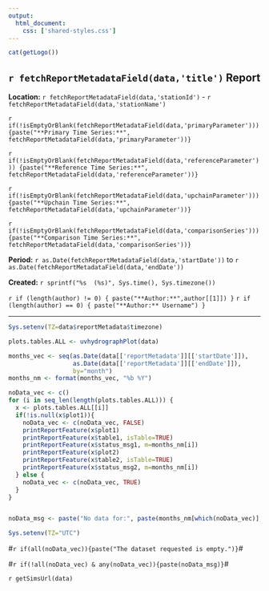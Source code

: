 ```yaml
---
output:
  html_document:
    css: ['shared-styles.css']
---
```

<div class="header">
<div>
<div class="header-logo">
```r
cat(getLogo())
```
</div>
<div class="header-title">
## `r fetchReportMetadataField(data,'title')` Report
</div>
</div>
<div class="header-labels">
<div class="header-col-left">
**Location:**  `r fetchReportMetadataField(data,'stationId')` - `r fetchReportMetadataField(data,'stationName')`

`r if(!isEmptyOrBlank(fetchReportMetadataField(data,'primaryParameter'))) {paste("**Primary Time Series:**",  fetchReportMetadataField(data,'primaryParameter'))}`

`r if(!isEmptyOrBlank(fetchReportMetadataField(data,'referenceParameter'))) {paste("**Reference Time Series:**",  fetchReportMetadataField(data,'referenceParameter'))}`

`r if(!isEmptyOrBlank(fetchReportMetadataField(data,'upchainParameter'))) {paste("**Upchain Time Series:**",  fetchReportMetadataField(data,'upchainParameter'))}`

`r if(!isEmptyOrBlank(fetchReportMetadataField(data,'comparisonSeries'))) {paste("**Comparison Time Series:**",  fetchReportMetadataField(data,'comparisonSeries'))}`
</div>
<div class="header-col-right">
**Period:**  `r as.Date(fetchReportMetadataField(data,'startDate'))` to `r as.Date(fetchReportMetadataField(data,'endDate'))`

**Created:**  `r sprintf("%s  (%s)", Sys.time(), Sys.timezone())`

`r if (length(author) != 0) { paste("**Author:**",author[[1]]) }`
`r if (length(author) == 0) { paste("**Author:** Username") }`
</div>
</div>
</div>

***

```r
Sys.setenv(TZ=data$reportMetadata$timezone)

plots.tables.ALL <- uvhydrographPlot(data)

months_vec <- seq(as.Date(data[['reportMetadata']][['startDate']]), 
                  as.Date(data[['reportMetadata']][['endDate']]), 
                  by="month")
months_nm <- format(months_vec, "%b %Y")

noData_vec <- c()
for (i in seq_len(length(plots.tables.ALL))) {
  x <- plots.tables.ALL[[i]]
  if(!is.null(x$plot1)){
    noData_vec <- c(noData_vec, FALSE)
    printReportFeature(x$plot1)
    printReportFeature(x$table1, isTable=TRUE)
    printReportFeature(x$status_msg1, m=months_nm[i])
    printReportFeature(x$plot2)
    printReportFeature(x$table2, isTable=TRUE)
    printReportFeature(x$status_msg2, m=months_nm[i])
  } else {
    noData_vec <- c(noData_vec, TRUE)
  }
}


noData_msg <- paste("No data for:", paste(months_nm[which(noData_vec)], collapse=", "))

Sys.setenv(TZ="UTC")
```

#`r if(all(noData_vec)){paste("The dataset requested is empty.")}`#

#`r if(!all(noData_vec) & any(noData_vec)){paste(noData_msg)}`#

`r getSimsUrl(data)`
